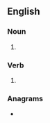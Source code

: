 ==English==

===Noun===
{{head|en|noun plural form}}

# {{plural of|purr|lang=en}}

===Verb===
{{head|en|verb form}}

# {{en-third-person singular of|purr}}

===Anagrams===
* {{anagrams|en|a=prrsu|Spurr}}